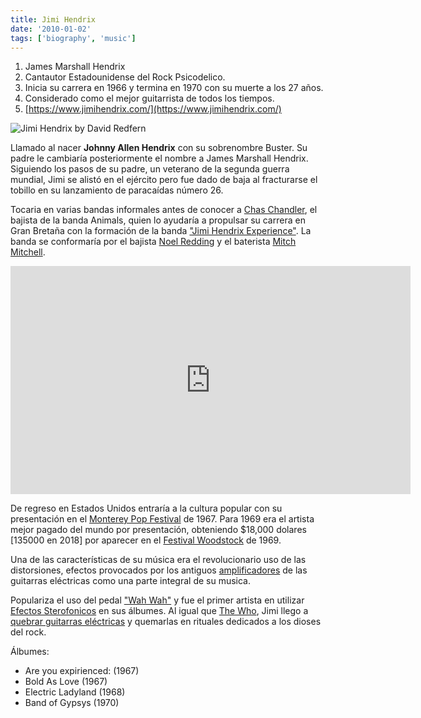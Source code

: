 ```yaml
---
title: Jimi Hendrix
date: '2010-01-02'
tags: ['biography', 'music']
---
```


1. James Marshall Hendrix
2. Cantautor Estadounidense del Rock Psicodelico.
3. Inicia su carrera en 1966 y termina en 1970 con su muerte a los 27 años.
4. Considerado como el mejor guitarrista de todos los tiempos.
5. [https://www.jimihendrix.com/](https://www.jimihendrix.com/)

![Jimi Hendrix by David Redfern](/Images/JimiHendrix.jpg)

Llamado al nacer **Johnny Allen Hendrix** con su sobrenombre Buster. Su padre le cambiaría posteriormente el nombre a James Marshall Hendrix. Siguiendo los pasos de su padre, un veterano de la segunda guerra mundial, Jimi se alistó en el ejército pero fue dado de baja al fracturarse el tobillo en su lanzamiento de paracaídas número 26.

Tocaria en varias bandas informales antes de conocer a [Chas Chandler](https://en.wikipedia.org/wiki/Chas_Chandler), el bajista de la banda Animals, quien lo ayudaría a propulsar su carrera en Gran Bretaña con la formación de la banda ["Jimi Hendrix Experience"](https://en.wikipedia.org/wiki/The_Jimi_Hendrix_Experience). La banda se conformaría por el bajista [Noel Redding](https://en.wikipedia.org/wiki/Noel_Redding) y el baterista [Mitch Mitchell](https://en.wikipedia.org/wiki/Mitch_Mitchell).

<iframe width="640" height="365" src="https://www.youtube.com/embed/_PVjcIO4MT4" frameborder="0" allowfullscreen></iframe>

De regreso en Estados Unidos entraría a la cultura popular con su presentación en el [Monterey Pop Festival](https://en.wikipedia.org/wiki/Monterey_Pop_Festival) de 1967. Para 1969 era el artista mejor pagado del mundo por presentación, obteniendo $18,000 dolares [135000 en 2018] por aparecer en el [Festival Woodstock](https://en.wikipedia.org/wiki/Woodstock) de 1969.

Una de las características de su música era el revolucionario uso de las distorsiones, efectos  provocados por los antiguos [amplificadores](https://es.wikipedia.org/wiki/Amplificador_de_guitarra) de las guitarras eléctricas como una parte integral de su musica. 

Populariza el uso del pedal ["Wah Wah"](https://en.wikipedia.org/wiki/Wah-wah_pedal) y fue el primer artista en utilizar [Efectos Sterofonicos](https://es.wikipedia.org/wiki/Sonido_estereof%C3%B3nico) en sus álbumes. Al igual que [The Who](https://es.wikipedia.org/wiki/The_Who), Jimi llego a [quebrar guitarras eléctricas](https://youtu.be/_-7toYWFEyk) y quemarlas en rituales dedicados a los dioses del rock. 

Álbumes:

* Are you expirienced: (1967)
* Bold As Love (1967)
* Electric Ladyland (1968) 
* Band of Gypsys (1970)